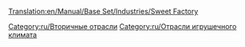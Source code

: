 [[Translation:en/Manual/Base Set/Industries/Sweet Factory]]

{{ru/Промышленность| Изображение=en/SweetFactory.png
| имя=Конфетная фабрика
| Климат=[[ru/Manual/Климат|Игрушечный]]
| Принимает=[[ru/Manual/Base Set/Cargos/Сахарная вата|Сахарная вата]],[[ru/Manual/Base Set/Cargos/Сахар|Сахар]],[[ru/Manual/Base Set/Cargos/Ириски|Ириски]]
| Производит=[[ru/Manual/Base Set/Cargos/Конфеты|Конфеты]]
| Примечания=Не представлен в других [[ru/Manual/Климат|климатах]].
}}

{{ru/Navbox Промышленность}}

[[Category:ru/Вторичные отрасли]]
[[Category:ru/Отрасли игрушечного климата]]